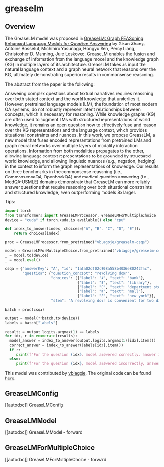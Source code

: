 <!--Copyright 2020 The HuggingFace Team. All rights reserved.

Licensed under the Apache License, Version 2.0 (the "License"); you may not use this file except in compliance with
the License. You may obtain a copy of the License at

http://www.apache.org/licenses/LICENSE-2.0

Unless required by applicable law or agreed to in writing, software distributed under the License is distributed on
an "AS IS" BASIS, WITHOUT WARRANTIES OR CONDITIONS OF ANY KIND, either express or implied. See the License for the
specific language governing permissions and limitations under the License.
-->

# greaselm

## Overview

The GreaseLM model was proposed in [GreaseLM: Graph REASoning Enhanced Language Models for Question Answering](https://arxiv.org/abs/2201.08860) by Xikun Zhang, Antoine Bosselut, Michihiro Yasunaga, Hongyu Ren, Percy Liang, Christopher D. Manning, Jure Leskovec.
GreaseLM enables the fusion and exchange of information from the language model and the knowledge graph (KG) in multiple
layers of its architecture. GreaseLM takes as input the natural language context and a graph neural network that reasons
over the KG, ultimately demonstrating superior results in commonsense reasoning.

The abstract from the paper is the following:

Answering complex questions about textual narratives requires reasoning over both stated context and the world
knowledge that underlies it. However, pretrained language models (LM), the foundation of most modern QA systems,
do not robustly represent latent relationships between concepts, which is necessary for reasoning. While knowledge
graphs (KG) are often used to augment LMs with structured representations of world knowledge, it remains an open
question how to effectively fuse and reason over the KG representations and the language context, which provides
situational constraints and nuances. In this work, we propose GreaseLM, a new model that fuses encoded representations
from pretrained LMs and graph neural networks over multiple layers of modality interaction operations. Information
from both modalities propagates to the other, allowing language context representations to be grounded by structured
world knowledge, and allowing linguistic nuances (e.g., negation, hedging) in the context to inform the graph
representations of knowledge. Our results on three benchmarks in the commonsense reasoning (i.e., CommonsenseQA,
OpenbookQA) and medical question answering (i.e., MedQA-USMLE) domains demonstrate that GreaseLM can more reliably
answer questions that require reasoning over both situational constraints and structured knowledge, even outperforming
models 8x larger.

Tips:

```python
import torch
from transformers import GreaseLMProcessor, GreaseLMForMultipleChoice
device = "cuda" if torch.cuda.is_available() else "cpu"

def index_to_answer(index, choices=["A", "B", "C", "D", "E"]):
    return choices[index]

proc = GreaseLMProcessor.from_pretrained("vblagoje/greaselm-csqa")

model = GreaseLMForMultipleChoice.from_pretrained("vblagoje/greaselm-csqa")
_ = model.to(device)
_ = model.eval()

csqa = {"answerKey": "A", "id": "1afa02df02c908a558b4036e80242fac",
        "question": {"question_concept": "revolving door",
                     "choices": [{"label": "A", "text": "bank"},
                                 {"label": "B", "text": "library"},
                                 {"label": "C", "text": "department store"},
                                 {"label": "D", "text": "mall"},
                                 {"label": "E", "text": "new york"}],
                     "stem": "A revolving door is convenient for two direction travel, but it also serves as a security measure at a what?"}}

batch = proc(csqa)

output = model(**batch.to(device))
labels = batch["labels"]

results = output.logits.argmax(1) == labels
for idx, r in enumerate(results):
  model_answer = index_to_answer(output.logits.argmax(1)[idx].item())
  correct_answer = index_to_answer(labels[idx].item())
  if r:
     print(f"For the question {idx}, model answered correctly, answer is {model_answer}")
  else:
     print(f"For the question {idx}, model answered incorrectly, answer is not {model_answer} but {correct_answer}")

```

This model was contributed by [vblagoje](https://huggingface.co/vblagoje).
The original code can be found [here](https://github.com/snap-stanford/GreaseLM).


## GreaseLMConfig

[[autodoc]] GreaseLMConfig

## GreaseLMModel

[[autodoc]] GreaseLMModel
    - forward

## GreaseLMForMultipleChoice

[[autodoc]] GreaseLMForMultipleChoice
    - forward
